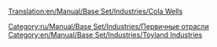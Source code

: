 [[Translation:en/Manual/Base Set/Industries/Cola Wells]]

{{ru/Manual/Base Set/Industries/Промышленность| Изображение=en/Manual/Base Set/Industries/ColaWells.png
| имя=Колодцы колы
| Климат=[[ru/Manual/Климат | Игрушечный]]
| Принимает=ничего
| Производит=[[ru/Manual/Base Set/Cargos/Кола | Кола]]
| Примечания= Не представлен в других [[ru/Manual/Климат | климатах]].
}}

[[Category:ru/Manual/Base Set/Industries/Первичные отрасли]]
[[Category:en/Manual/Base Set/Industries/Toyland Industries]]